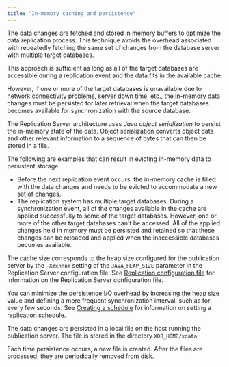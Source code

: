 ```yaml
---
title: "In-memory caching and persistence"
---
```


<div id="inmemory_caching" class="registered_link"></div>

The data changes are fetched and stored in memory buffers to optimize the data replication process. This technique avoids the overhead associated with repeatedly fetching the same set of changes from the database server with multiple target databases.

This approach is sufficient as long as all of the target databases are accessible during a replication event and the data fits in the available cache.

However, if one or more of the target databases is unavailable due to network connectivity problems, server down time, etc., the in-memory data changes must be persisted for later retrieval when the target databases becomes available for synchronization with the source database.

The Replication Server architecture uses *Java object serialization* to persist the in-memory state of the data. Object serialization converts object data and other relevant information to a sequence of bytes that can then be stored in a file.

The following are examples that can result in evicting in-memory data to persistent storage:

-   Before the next replication event occurs, the in-memory cache is filled with the data changes and needs to be evicted to accommodate a new set of changes.
-   The replication system has multiple target databases. During a synchronization event, all of the changes available in the cache are applied successfully to some of the target databases. However, one or more of the other target databases can't be accessed. All of the applied changes held in memory must be persisted and retained so that these changes can be reloaded and applied when the inaccessible databases becomes available.

The cache size corresponds to the heap size configured for the publication server by the `-Xmxnnnm` setting of the `JAVA_HEAP_SIZE` parameter in the Replication Server configuration file. See [Replication configuration file](../../03_replication_server_components_and_architecture/01_physical_components/#xdb_replication_conf_file) for information on the Replication Server configuration file.

You can minimize the persistence I/O overhead by increasing the heap size value and defining a more frequent synchronization interval, such as for every few seconds. See [Creating a schedule](../../../07_common_operations/02_creating_schedule/#creating_schedule) for information on setting a replication schedule.

The data changes are persisted in a local file on the host running the publication server. The file is stored in the directory `XDB_HOME/xdata`.

Each time persistence occurs, a new file is created. After the files are processed, they are periodically removed from disk.
